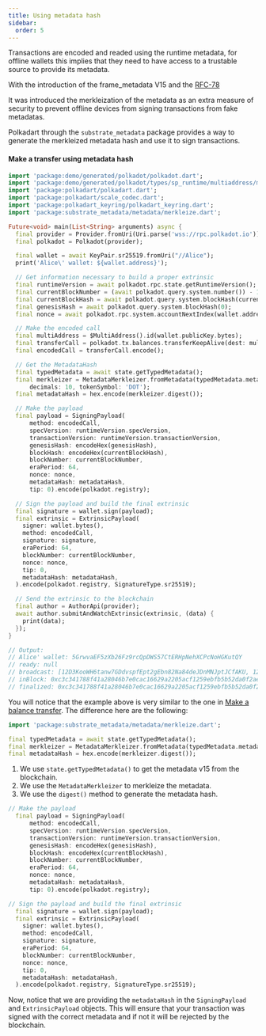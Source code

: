 ```yaml
---
title: Using metadata hash
sidebar:
  order: 5
---
```


Transactions are encoded and readed using the runtime metadata, for offline wallets this implies that they need to have access to a trustable source to provide its metadata.

With the introduction of the frame_metadata V15 and the [RFC-78](https://polkadot-fellows.github.io/RFCs/approved/0078-merkleized-metadata.html)

It was introduced the merkleization of the metadata as an extra measure of security to prevent offline devices from signing transactions from fake metadatas.

Polkadart through the `substrate_metadata` package provides a way to generate the merkleized metadata hash and use it to sign transactions.

#### Make a transfer using metadata hash

```dart
import 'package:demo/generated/polkadot/polkadot.dart';
import 'package:demo/generated/polkadot/types/sp_runtime/multiaddress/multi_address.dart';
import 'package:polkadart/polkadart.dart';
import 'package:polkadart/scale_codec.dart';
import 'package:polkadart_keyring/polkadart_keyring.dart';
import 'package:substrate_metadata/metadata/merkleize.dart';

Future<void> main(List<String> arguments) async {
  final provider = Provider.fromUri(Uri.parse('wss://rpc.polkadot.io'));
  final polkadot = Polkadot(provider);

  final wallet = await KeyPair.sr25519.fromUri("//Alice");
  print('Alice\' wallet: ${wallet.address}');

  // Get information necessary to build a proper extrinsic
  final runtimeVersion = await polkadot.rpc.state.getRuntimeVersion();
  final currentBlockNumber = (await polkadot.query.system.number()) - 1;
  final currentBlockHash = await polkadot.query.system.blockHash(currentBlockNumber);
  final genesisHash = await polkadot.query.system.blockHash(0);
  final nonce = await polkadot.rpc.system.accountNextIndex(wallet.address);

  // Make the encoded call
  final multiAddress = $MultiAddress().id(wallet.publicKey.bytes);
  final transferCall = polkadot.tx.balances.transferKeepAlive(dest: multiAddress, value: BigInt.one);
  final encodedCall = transferCall.encode();

  // Get the MetadataHash
  final typedMetadata = await state.getTypedMetadata();
  final merkleizer = MetadataMerkleizer.fromMetadata(typedMetadata.metadata,
      decimals: 10, tokenSymbol: 'DOT');
  final metadataHash = hex.encode(merkleizer.digest());

  // Make the payload
  final payload = SigningPayload(
      method: encodedCall,
      specVersion: runtimeVersion.specVersion,
      transactionVersion: runtimeVersion.transactionVersion,
      genesisHash: encodeHex(genesisHash),
      blockHash: encodeHex(currentBlockHash),
      blockNumber: currentBlockNumber,
      eraPeriod: 64,
      nonce: nonce,
      metadataHash: metadataHash,
      tip: 0).encode(polkadot.registry);

  // Sign the payload and build the final extrinsic
  final signature = wallet.sign(payload);
  final extrinsic = ExtrinsicPayload(
    signer: wallet.bytes(),
    method: encodedCall,
    signature: signature,
    eraPeriod: 64,
    blockNumber: currentBlockNumber,
    nonce: nonce,
    tip: 0,
    metadataHash: metadataHash,
  ).encode(polkadot.registry, SignatureType.sr25519);

  // Send the extrinsic to the blockchain
  final author = AuthorApi(provider);
  await author.submitAndWatchExtrinsic(extrinsic, (data) {
    print(data);
  });
}

// Output:
// Alice' wallet: 5GrwvaEF5zXb26Fz9rcQpDWS57CtERHpNehXCPcNoHGKutQY
// ready: null
// broadcast: [12D3KooWH6tanw7GDdvspfEpt2gEbn82Na84deJDnMNJptJCfAKU, 12D3KooWN8pzDyuAAZ126uR6WcwYThbMWSPnXf7cimKHCZVn34iB, 12D3KooWDUjbGEP1fExf7LDze8iScY6ycsB8B7K3Gfnb2wwffhxK, 12D3KooWHTuZXi5jfAztC68Wf9wbHk8g3pFs9uUVpw9tib13zQWf, 12D3KooWGGBCu1AwCLt5LWE63RTPorR3PjX7Q3cDZrRku59NPkB5, 12D3KooWB6iwHFUoLpSxp6jNCkExzukVJF1hKWNRBvZWtt34gVXh, 12D3KooWEtK675m8iU8Hpc1E5SLnBMPZgzZfdp4uUGDmyh7LEgR3, 12D3KooW9zVuJRTqsPJ5KoA7QSPzCxesYT8FhAKRDwdLdYXAkim3, 12D3KooWPgHhBcG2zD6uND3M6XWdd8MuXCU2Z6xjZs5typTVqUVd, 12D3KooWGQudnpbyypxqUmQdsmpGCfHDu9ip4oqeMM4M4pPxcSmJ, 12D3KooWSS1FFy4VgJmf5kioR5MotCS3LFNHWM3Z1GxQfmUcKqiy, 12D3KooWQZkoqjez2aJ8GsTf1K5vCY2PV3XxwVf9B3iuuYYxViEE, 12D3KooWHHyDiQXNvgtW2pxNsgGntpz6AuSni3Dgem6EYY7PeMZM, 12D3KooWLJ5DEEcifVAXnJZAyznxd6xWsEvwS6U43nD5JmUxQGPb, 12D3KooWADSbUQbTLHf4dzp8NtWK3DJFj3TSyWxv3v1wooCU77YC, 12D3KooWCmUArt3vWrmNTCtvXf7RCWWhgSgU5jUcqD1cgPiL7w1z, 12D3KooWPe66mj1D4T4KcwsJikeJScxSVNS2iae6oJHGnF99DTLc, 12D3KooWH3toosYujUH3jvZDrVsudJp9CEUc8ajyNGAUeMvRYqYd, 12D3KooWAuKeacpNPdFq7sLjXmgS23SyGu4Us7Z4fRiJoVK3aky2, 12D3KooWFUUj8yJ3sJzXjtPZAvhuK1bAhbn9JPa7KAYCoDN1MLmZ, 12D3KooWCx3GoZeH2MZ4eFmqeYa9RPppC4eZopW8GbEgyYcrrhQA, 12D3KooWPWHUu17HfaPuK7fbszNd6chFDzwHL3HCVw5miNfAKjLN, 12D3KooWPWRX8XUxV3pYeYb1fZpK2RSycTFhrVZ4Su65HxuYzRSh, 12D3KooWH57Fx8xR8FJhkDuvZDg2Jav3ZEJohjMtyLC1CGXVZ1vK, 12D3KooWLc4ieE6EGZ3B8yZ7JnaQqJKU7ocGXRVNufkE9Nh8E3XQ, 12D3KooWCRcoJqxeKVDTcKxqv4kdeUGkoJkWggZJyhrfhh4jAHY4, 12D3KooWAwWmTPHPeUruUrAm53KjUrAGVqdwSKPmRa7RC65yE7aL, 12D3KooWRuAURXtSTkbiz6tccf6QhABKuYmQw2w3wy16ZjhAQEsA, 12D3KooWAgv6KKySREnXRy6V136VM7orMtLTdXifcLkofUTeN76o, 12D3KooWLnf7gQkZVjDcKkoxfxAYuoJZcFukkV3zvkNMvYwvZLV4, 12D3KooWDjsafUnHj8SfCuG8pYBzNFMbq8GuTWQ9AT1SbSa4X3qy, 12D3KooWQj2P4jDanJtktEJnTFqbtv8rqo8s3iqaTi58yE5GMoPa, 12D3KooWJhMu1NSHC2xJgSi73GznghPXBc6oq2VZdUYvJJd8MLU7, 12D3KooWSz85vPmCcQ9fwaHpSrPyaAXRP2fB5phetz6txD444Jmn, 12D3KooWKz8dMRwWnw7UVZrrWegYBPBufBhpxBYSjk4JELyxKrTS, 12D3KooWLcFJj4mvUBD38FckCqafTYavJxZBeQknxVAvkhMFATiB, 12D3KooWNgzmWzP2cdDoinwsCva1vrXdN1bKHbnrzvkz66hQhmtc, 12D3KooWAbPXnoRSng2B5W9rXwz2A3tVrPMy8brnSvmDcyvnJs7X, 12D3KooWRmVgYuBa54Xo225zBAhfesdSPM8TL5JruNmYFUa5m9dP, 12D3KooW9xysa5Q6KuANonoMBp8AgYpCAcpyUk6Z2wxpEbN4ru2N]
// inBlock: 0xc3c341788f41a28046b7e0cac16629a2205acf1259ebfb5b52da0f2ae9e09959
// finalized: 0xc3c341788f41a28046b7e0cac16629a2205acf1259ebfb5b52da0f2ae9e09959
```

You will notice that the example above is very similar to the one in [Make a balance transfer](./guides/make-transfer). The difference here are the following:

```dart
import 'package:substrate_metadata/metadata/merkleize.dart';

final typedMetadata = await state.getTypedMetadata();
final merkleizer = MetadataMerkleizer.fromMetadata(typedMetadata.metadata, decimals: 10, tokenSymbol: 'DOT');
final metadataHash = hex.encode(merkleizer.digest());
```

1. We use `state.getTypedMetadata()` to get the metadata v15 from the blockchain.
2. We use the `MetadataMerkleizer` to merkleize the metadata.
3. We use the `digest()` method to generate the metadata hash.

```dart
// Make the payload
  final payload = SigningPayload(
      method: encodedCall,
      specVersion: runtimeVersion.specVersion,
      transactionVersion: runtimeVersion.transactionVersion,
      genesisHash: encodeHex(genesisHash),
      blockHash: encodeHex(currentBlockHash),
      blockNumber: currentBlockNumber,
      eraPeriod: 64,
      nonce: nonce,
      metadataHash: metadataHash,
      tip: 0).encode(polkadot.registry);

// Sign the payload and build the final extrinsic
  final signature = wallet.sign(payload);
  final extrinsic = ExtrinsicPayload(
    signer: wallet.bytes(),
    method: encodedCall,
    signature: signature,
    eraPeriod: 64,
    blockNumber: currentBlockNumber,
    nonce: nonce,
    tip: 0,
    metadataHash: metadataHash,
  ).encode(polkadot.registry, SignatureType.sr25519);
```

Now, notice that we are providing the `metadataHash` in the `SigningPayload` and `ExtrinsicPayload` objects.
This will ensure that your transaction was signed with the correct metadata and if not it will be rejected by the blockchain.
